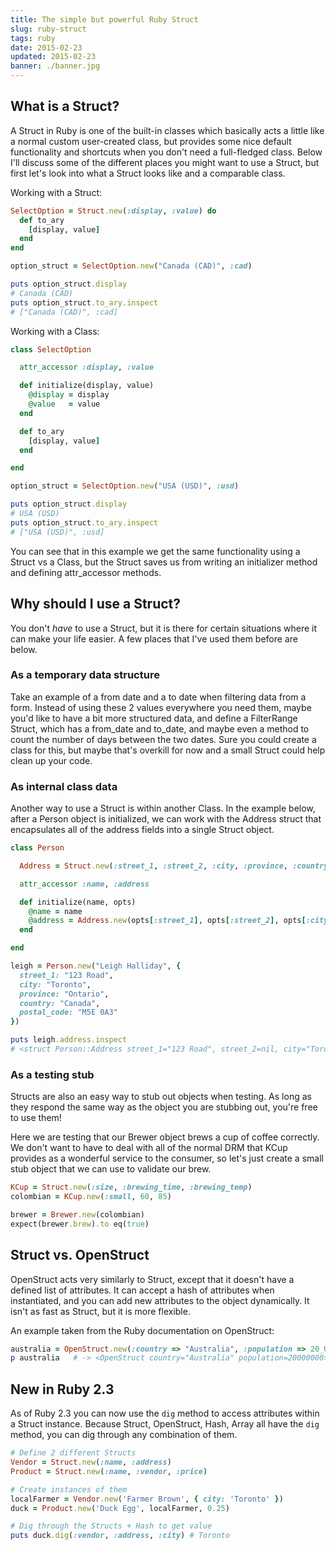 ```yaml
---
title: The simple but powerful Ruby Struct
slug: ruby-struct
tags: ruby
date: 2015-02-23
updated: 2015-02-23
banner: ./banner.jpg
---
```


## What is a Struct?

A Struct in Ruby is one of the built-in classes which basically acts a little like a normal custom user-created class, but provides some nice default functionality and shortcuts when you don't need a full-fledged class. Below I'll discuss some of the different places you might want to use a Struct, but first let's look into what a Struct looks like and a comparable class.

Working with a Struct:

```ruby
SelectOption = Struct.new(:display, :value) do
  def to_ary
    [display, value]
  end
end

option_struct = SelectOption.new("Canada (CAD)", :cad)

puts option_struct.display
# Canada (CAD)
puts option_struct.to_ary.inspect
# ["Canada (CAD)", :cad]
```

Working with a Class:

```ruby
class SelectOption

  attr_accessor :display, :value

  def initialize(display, value)
    @display = display
    @value   = value
  end

  def to_ary
    [display, value]
  end

end

option_struct = SelectOption.new("USA (USD)", :usd)

puts option_struct.display
# USA (USD)
puts option_struct.to_ary.inspect
# ["USA (USD)", :usd]
```

You can see that in this example we get the same functionality using a Struct vs a Class, but the Struct saves us from writing an initializer method and defining attr_accessor methods.

## Why should I use a Struct?

You don't _have_ to use a Struct, but it is there for certain situations where it can make your life easier. A few places that I've used them before are below.

### As a temporary data structure

Take an example of a from date and a to date when filtering data from a form. Instead of using these 2 values everywhere you need them, maybe you'd like to have a bit more structured data, and define a FilterRange Struct, which has a from_date and to_date, and maybe even a method to count the number of days between the two dates. Sure you could create a class for this, but maybe that's overkill for now and a small Struct could help clean up your code.

### As internal class data

Another way to use a Struct is within another Class. In the example below, after a Person object is initialized, we can work with the Address struct that encapsulates all of the address fields into a single Struct object.

```ruby
class Person

  Address = Struct.new(:street_1, :street_2, :city, :province, :country, :postal_code)

  attr_accessor :name, :address

  def initialize(name, opts)
    @name = name
    @address = Address.new(opts[:street_1], opts[:street_2], opts[:city], opts[:province], opts[:country], opts[:postal_code])
  end

end

leigh = Person.new("Leigh Halliday", {
  street_1: "123 Road",
  city: "Toronto",
  province: "Ontario",
  country: "Canada",
  postal_code: "M5E 0A3"
})

puts leigh.address.inspect
# <struct Person::Address street_1="123 Road", street_2=nil, city="Toronto", province="Ontario", country="Canada", postal_code="M5E 0A3">
```

### As a testing stub

Structs are also an easy way to stub out objects when testing. As long as they respond the same way as the object you are stubbing out, you're free to use them!

Here we are testing that our Brewer object brews a cup of coffee correctly. We don't want to have to deal with all of the normal DRM that KCup provides as a wonderful service to the consumer, so let's just create a small stub object that we can use to validate our brew.

```ruby
KCup = Struct.new(:size, :brewing_time, :brewing_temp)
colombian = KCup.new(:small, 60, 85)

brewer = Brewer.new(colombian)
expect(brewer.brew).to eq(true)
```

## Struct vs. OpenStruct

OpenStruct acts very similarly to Struct, except that it doesn't have a defined list of attributes. It can accept a hash of attributes when instantiated, and you can add new attributes to the object dynamically. It isn't as fast as Struct, but it is more flexible.

An example taken from the Ruby documentation on OpenStruct:

```ruby
australia = OpenStruct.new(:country => "Australia", :population => 20_000_000)
p australia   # -> <OpenStruct country="Australia" population=20000000>
```

## New in Ruby 2.3

As of Ruby 2.3 you can now use the `dig` method to access attributes within a Struct instance. Because Struct, OpenStruct, Hash, Array all have the `dig` method, you can dig through any combination of them.

```ruby
# Define 2 different Structs
Vendor = Struct.new(:name, :address)
Product = Struct.new(:name, :vendor, :price)

# Create instances of them
localFarmer = Vendor.new('Farmer Brown', { city: 'Toronto' })
duck = Product.new('Duck Egg', localFarmer, 0.25)

# Dig through the Structs + Hash to get value
puts duck.dig(:vendor, :address, :city) # Toronto
```
